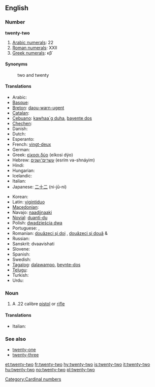 ==English==

===Number===
'''twenty-two'''

# [[w:Arabic numerals|Arabic numerals]]: 22
# [[w:Roman numerals|Roman numerals]]: XXII
# [[w:Greek numerals|Greek numerals]]: κβ΄

====Synonyms====
: two and twenty

====Translations====
{{trans-top|twenty-two}}
* Arabic: {{Arab|[[اثنين وعشرين]]}} {{unicode|(’iθnēn wi-ʕišrīn)}}
* [[Basque]]: {{t|eu|hogeita bi|xs=Basque}}
* [[Breton]]: [[daou-warn-ugent]]
* [[Catalan]]: {{t+|ca|vint-i-dos}}
* [[Cebuano]]: [[kawhaa`g duha]], [[bayente dos]]
* [[Chechen]]: {{tø|ce|ткъе шиь|tr=tqe ši’}}
* Danish: {{t-|da|toogtyve}}
* Dutch: {{t-|nl|tweeëntwintig}}
* Esperanto: {{t-|eo|dudek du|xs=Esperanto}}
* French: [[vingt-deux]] {{m}}
* German: {{t+|de|zweiundzwanzig}}
* Greek: [[είκοσι δύο]] (eíkosi dýo)
* Hebrew: [[עשרים־ושנים]] (esrím və-shnáyim)
* Hindi: {{t+|hi|बाईस|tr=baaees|xs=Hindi}}
* Hungarian: {{t+|hu|huszonkettő}}
* Icelandic: {{t+|is|tuttugu og tveir}}
* Italian: {{t+|it|ventidue}}
* Japanese: [[二十二]] (ni-jū-ni)
{{trans-mid}}
* Korean: {{t|ko|스물 둘|tr=seumul dul|sc=Hang}}
* Latin: [[vigintiduo]]
* [[Macedonian]]: {{t|mk|дваесет и два|tr=dváeset i dva}}
* Navajo: [[naadįįnaaki]]
* [[Novial]]: [[duanti-du]]
* Polish: [[dwadzieścia dwa]]
* Portuguese: {{t|pt|vinte e dois|m}}, {{t|pt|vinte e duas|f}}
* Romanian: [[douăzeci şi doi]] {{m}}, [[douăzeci şi două]] {{f}} & {{n}}
* Russian: {{t-|ru|двадцать два|tr=dvádtsat’ dva}}
* Sanskrit: dvaavi{{m}}shati
* Slovene: {{t|sl|dvaindvajset}}
* Spanish: {{t+|es|veintidós}}
* Swedish: {{t+|sv|tjugotvå}}
* [[Tagalog]]: [[dalawampo]], [[beynte-dos]]
* [[Telugu]]: {{t|te|ఇవరై రెండు|tr=iravai renDu}}
* Turkish: {{t-|tr|yirmi iki}}
* Urdu: {{t-|ur|بائیس|tr=baaees|xs=Urdu}}
{{trans-bottom}}

===Noun===
{{en-noun|sg=[[twenty]]-[[two]]}}

# A .22 calibre [[pistol]] or [[rifle]]

====Translations====
{{trans-top|.22 calibre pistol or rifle}}
* Italian: {{t+|it|ventidue|m}}
{{trans-mid}}
{{trans-bottom}}

===See also===
* [[twenty-one]]
* [[twenty-three]]

[[Category:Cardinal numbers]]

[[et:twenty-two]]
[[fr:twenty-two]]
[[hy:twenty-two]]
[[is:twenty-two]]
[[it:twenty-two]]
[[hu:twenty-two]]
[[no:twenty-two]]
[[pl:twenty-two]]